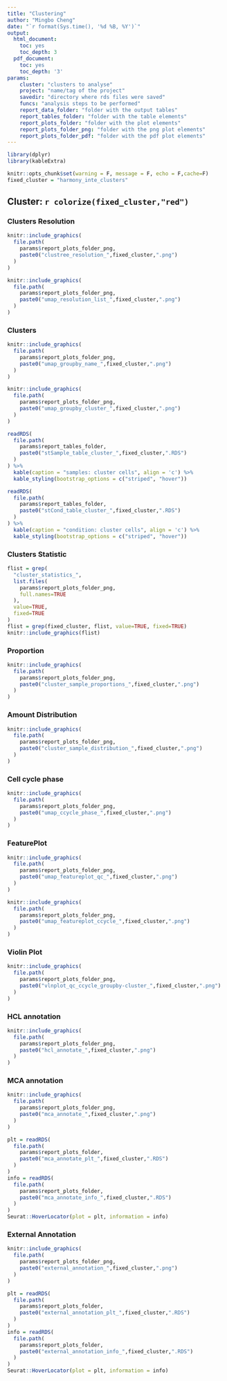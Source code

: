 ```yaml
---
title: "Clustering"
author: "Mingbo Cheng"
date: "`r format(Sys.time(), '%d %B, %Y')`"
output:
  html_document:
    toc: yes
    toc_depth: 3
  pdf_document:
    toc: yes
    toc_depth: '3'
params:
    cluster: "clusters to analyse"
    project: "name/tag of the project"
    savedir: "directory where rds files were saved"
    funcs: "analysis steps to be performed"
    report_data_folder: "folder with the output tables"
    report_tables_folder: "folder with the table elements"
    report_plots_folder: "folder with the plot elements"
    report_plots_folder_png: "folder with the png plot elements"
    report_plots_folder_pdf: "folder with the pdf plot elements"
---
```


```r
library(dplyr)
library(kableExtra)
```


```r
knitr::opts_chunk$set(warning = F, message = F, echo = F,cache=F)
fixed_cluster = "harmony_inte_clusters"
```
## Cluster: `r colorize(fixed_cluster,"red")`

### Clusters Resolution
```r
knitr::include_graphics(
  file.path(
    params$report_plots_folder_png,
    paste0("clustree_resolution_",fixed_cluster,".png")
  )
)
```
```r
knitr::include_graphics(
  file.path(
    params$report_plots_folder_png,
    paste0("umap_resolution_list_",fixed_cluster,".png")
  )
)
```


### Clusters
```r
knitr::include_graphics(
  file.path(
    params$report_plots_folder_png,
    paste0("umap_groupby_name_",fixed_cluster,".png")
  )
)
```
```r
knitr::include_graphics(
  file.path(
    params$report_plots_folder_png,
    paste0("umap_groupby_cluster_",fixed_cluster,".png")
  )
)
```
```r
readRDS(
  file.path(
    params$report_tables_folder,
    paste0("stSample_table_cluster_",fixed_cluster,".RDS")
  )
) %>%
  kable(caption = "samples: cluster cells", align = 'c') %>%
  kable_styling(bootstrap_options = c("striped", "hover"))

readRDS(
  file.path(
    params$report_tables_folder,
    paste0("stCond_table_cluster_",fixed_cluster,".RDS")
  )
) %>%
  kable(caption = "condition: cluster cells", align = 'c') %>%
  kable_styling(bootstrap_options = c("striped", "hover"))
```

### Clusters Statistic
```r
flist = grep(
  "cluster_statistics_",
  list.files(
    params$report_plots_folder_png,
    full.names=TRUE
  ),
  value=TRUE,
  fixed=TRUE
)
flist = grep(fixed_cluster, flist, value=TRUE, fixed=TRUE)
knitr::include_graphics(flist)
```

### Proportion
```r
knitr::include_graphics(
  file.path(
    params$report_plots_folder_png,
    paste0("cluster_sample_proportions_",fixed_cluster,".png")
  )
)
```

### Amount Distribution
```r
knitr::include_graphics(
  file.path(
    params$report_plots_folder_png,
    paste0("cluster_sample_distribution_",fixed_cluster,".png")
  )
)
```

### Cell cycle phase
```r
knitr::include_graphics(
  file.path(
    params$report_plots_folder_png,
    paste0("umap_ccycle_phase_",fixed_cluster,".png")
  )
)
```

### FeaturePlot
```r
knitr::include_graphics(
  file.path(
    params$report_plots_folder_png,
    paste0("umap_featureplot_qc_",fixed_cluster,".png")
  )
)
```
```r
knitr::include_graphics(
  file.path(
    params$report_plots_folder_png,
    paste0("umap_featureplot_ccycle_",fixed_cluster,".png")
  )
)
```

### Violin Plot
```r
knitr::include_graphics(
  file.path(
    params$report_plots_folder_png,
    paste0("vlnplot_qc_ccycle_groupby-cluster_",fixed_cluster,".png")
  )
)
```
### HCL annotation
```r
knitr::include_graphics(
  file.path(
    params$report_plots_folder_png,
    paste0("hcl_annotate_",fixed_cluster,".png")
  )
)
```
### MCA annotation
```r
knitr::include_graphics(
  file.path(
    params$report_plots_folder_png,
    paste0("mca_annotate_",fixed_cluster,".png")
  )
)
```
```r
plt = readRDS(
  file.path(
    params$report_plots_folder,
    paste0("mca_annotate_plt_",fixed_cluster,".RDS")
  )
)
info = readRDS(
  file.path(
    params$report_plots_folder,
    paste0("mca_annotate_info_",fixed_cluster,".RDS")
  )
)
Seurat::HoverLocator(plot = plt, information = info)
```

### External Annotation
```r
knitr::include_graphics(
  file.path(
    params$report_plots_folder_png,
    paste0("external_annotation_",fixed_cluster,".png")
  )
)
```
```r
plt = readRDS(
  file.path(
    params$report_plots_folder,
    paste0("external_annotation_plt_",fixed_cluster,".RDS")
  )
)
info = readRDS(
  file.path(
    params$report_plots_folder,
    paste0("external_annotation_info_",fixed_cluster,".RDS")
  )
)
Seurat::HoverLocator(plot = plt, information = info)
```
